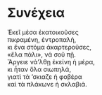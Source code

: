 # Συνέχεια 

Ἐκεῖ μέσα ἐκατοικοῦσες\
πικραμένη, ἐντροπαλή,\
κι ἕνα στόμα ἀκαρτεροῦσες,\
«ἔλα πάλι», νά σοῦ πῇ.\
Ἄργειε νά'λθῃ ἐκείνη ἡ μέρα,\
κι ἦταν ὅλα σιωπηλά,\
γιατὶ τὰ ’σκιαζε ἡ φοβέρα\
καὶ τὰ πλάκωνε ἡ σκλαβιά.\

